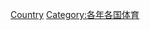 {{Commons category|1936 in sports by country}}
{{Year by category
|m=1
|c=9
|d=3
|y=6
|cat=各國體育
|sortkey=1936
}}

[[Category:1936年體育|Country]]
[[Category:各年各国体育|Category:各年各国体育]]